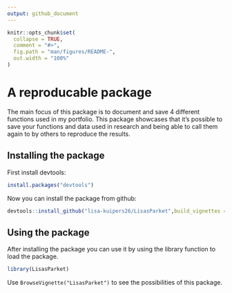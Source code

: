```yaml
---
output: github_document
---
```



```r
knitr::opts_chunk$set(
  collapse = TRUE,
  comment = "#>",
  fig.path = "man/figures/README-",
  out.width = "100%"
)
```

# A reproducable package

The main focus of this package is to document and save 4 different functions used in my portfolio. This package showcases that it's possible to save your functions and data used in research and being able to call them again to by others to reproduce the results.

## Installing the package
First install devtools:
```r
install.packages("devtools")
```
Now you can install the package from github:
```r
devtools::install_github("lisa-kuipers26/LisasParket",build_vignettes = FALSE)
```
## Using the package

After installing the package you can use it by using the library function to load the package.
```r
library(LisasParket)
```

Use `BrowseVignette("LisasParket")` to see the possibilities of this package.

